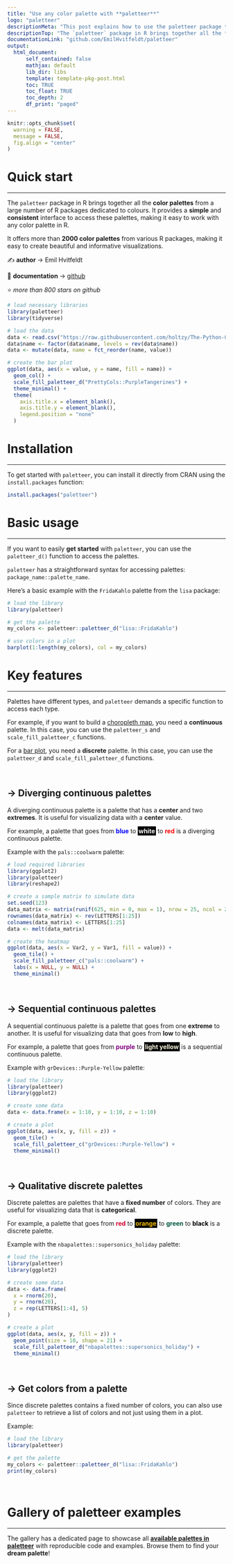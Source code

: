 ```yaml
---
title: "Use any color palette with **paletteer**"
logo: "paletteer"
descriptionMeta: "This post explains how to use the paletteer package to work with any color palette in R. It provides several reproducible examples with explanation and R code."
descriptionTop: "The `paletteer` package in R brings together all the **color palettes** from a large number of R packages dedicated to colours. This post explains how to use these colours depending on the type of **palette** and **graph**."
documentationLink: "github.com/EmilHvitfeldt/paletteer"
output:
  html_document:
      self_contained: false    
      mathjax: default
      lib_dir: libs
      template: template-pkg-post.html
      toc: TRUE
      toc_float: TRUE
      toc_depth: 2
      df_print: "paged"
---
```


```r
knitr::opts_chunk$set(
  warning = FALSE,
  message = FALSE,
  fig.align = "center"
)
```

<div class="container">

# Quick start
***
The `paletteer` package in R brings together all the **color palettes** from a large number of R packages dedicated to colours. It provides a **simple** and **consistent** interface to access these palettes, making it easy to work with any color palette in R.

<div class = "row">

<div class = "col-md-5  col-sm-12 align-self-center">

It offers more than **2000 color palettes** from various R packages, making it easy to create beautiful and informative visualizations.

✍️ **author** &rarr; Emil Hvitfeldt

📘 **documentation** &rarr; [github](https://github.com/EmilHvitfeldt/paletteer)

⭐️ *more than 800 stars on github*
</div>

<div class = "col-md-7  col-sm-12">

```r
# load necessary libraries
library(paletteer)
library(tidyverse)

# load the data
data <- read.csv("https://raw.githubusercontent.com/holtzy/The-Python-Graph-Gallery/master/static/data/simple-barplot.csv")
data$name <- factor(data$name, levels = rev(data$name))
data <- mutate(data, name = fct_reorder(name, value))

# create the bar plot
ggplot(data, aes(x = value, y = name, fill = name)) +
  geom_col() +
  scale_fill_paletteer_d("PrettyCols::PurpleTangerines") +
  theme_minimal() +
  theme(
    axis.title.x = element_blank(),
    axis.title.y = element_blank(),
    legend.position = "none"
  )
```
</div>
</div>

# Installation
***
To get started with `paletteer`, you can install it directly from CRAN using the `install.packages` function:

```r
install.packages("paletteer")
```

# Basic usage 
***

If you want to easily **get started** with `paletteer`, you can use the `paletteer_d()` function to access the palettes.

`paletteer` has a straightforward syntax for accessing palettes: `package_name::palette_name`.

Here's a basic example with the `FridaKahlo` palette from the `lisa` package:

```r
# load the library
library(paletteer)

# get the palette
my_colors <- paletteer::paletteer_d("lisa::FridaKahlo")

# use colors in a plot
barplot(1:length(my_colors), col = my_colors)
```

# Key features
***

Palettes have different types, and `paletteer` demands a specific function to access each type.

For example, if you want to build a [choropleth map](../choropleth-map.html), you need a **continuous** palette. In this case, you can use the `paletteer_s` and `scale_fill_paletteer_c` functions.

For a [bar plot](../barplot.html), you need a **discrete** palette. In this case, you can use the `paletteer_d` and `scale_fill_paletteer_d` functions.


<br>

## &rarr; Diverging continuous palettes

A diverging continuous palette is a palette that has a **center** and two **extremes**. It is useful for visualizing data with a **center** value.

For example, a palette that goes from <span style="color: blue; font-weight: bold;">blue</span> to <span style="color: white; background-color: black; font-weight: bold; padding: 2px;">white</span> to <span style="color: red; font-weight: bold;">red</span> is a diverging continuous palette.

Example with the `pals::coolwarm` palette:

```r
# load required libraries
library(ggplot2)
library(paletteer)
library(reshape2)

# create a sample matrix to simulate data
set.seed(123)
data_matrix <- matrix(runif(625, min = 0, max = 1), nrow = 25, ncol = 25)
rownames(data_matrix) <- rev(LETTERS[1:25])
colnames(data_matrix) <- LETTERS[1:25]
data <- melt(data_matrix)

# create the heatmap
ggplot(data, aes(x = Var2, y = Var1, fill = value)) +
  geom_tile() +
  scale_fill_paletteer_c("pals::coolwarm") +
  labs(x = NULL, y = NULL) +
  theme_minimal()
```

<br>

## &rarr; Sequential continuous palettes

A sequential continuous palette is a palette that goes from one **extreme** to another. It is useful for visualizing data that goes from **low** to **high**.

For example, a palette that goes from <span style="color: purple; font-weight: bold;">purple</span> to <span style="color: #f8f4dc; background-color: black; font-weight: bold; padding: 2px;">light yellow</span> is a sequential continuous palette.

Example with `grDevices::Purple-Yellow` palette:

```r
# load the library
library(paletteer)
library(ggplot2)

# create some data
data <- data.frame(x = 1:10, y = 1:10, z = 1:10)

# create a plot
ggplot(data, aes(x, y, fill = z)) +
  geom_tile() +
  scale_fill_paletteer_c("grDevices::Purple-Yellow") +
  theme_minimal()
```

<br>

## &rarr; Qualitative discrete palettes

Discrete palettes are palettes that have a **fixed number** of colors. They are useful for visualizing data that is **categorical**.

For example, a palette that goes from <span style="color: #D50032FF; font-weight: bold;">red</span> to <span style="color: #F6BE00FF; background-color: black; font-weight: bold; padding: 2px;">orange</span> to <span style="color: #00573FFF; font-weight: bold;">green</span> to <span style="color: #010101FF; font-weight: bold;">black</span> is a discrete palette.

Example with the `nbapalettes::supersonics_holiday` palette:

```r
# load the library
library(paletteer)
library(ggplot2)

# create some data
data <- data.frame(
  x = rnorm(20),
  y = rnorm(20),
  z = rep(LETTERS[1:4], 5)
)

# create a plot
ggplot(data, aes(x, y, fill = z)) +
  geom_point(size = 10, shape = 21) +
  scale_fill_paletteer_d("nbapalettes::supersonics_holiday") +
  theme_minimal()
```

<br>

## &rarr; Get colors from a palette

Since discrete palettes contains a fixed number of colors, you can also use `paletteer` to retrieve a list of colors and not just using them in a plot.

Example:

```r
# load the library
library(paletteer)

# get the palette
my_colors <- paletteer::paletteer_d("lisa::FridaKahlo")
print(my_colors)
```

<br>


# Gallery of paletteer examples
***

The gallery has a dedicated page to showcase all [**available palettes in paletteer**](../color-palette-finder.html) with reproducible code and examples. Browse them to find your **dream palette**!

<!-- Close container -->
</div>
